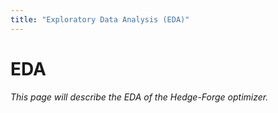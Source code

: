 ```yaml
---
title: "Exploratory Data Analysis (EDA)"
---
```


# EDA

*This page will describe the EDA of the Hedge-Forge optimizer.*
